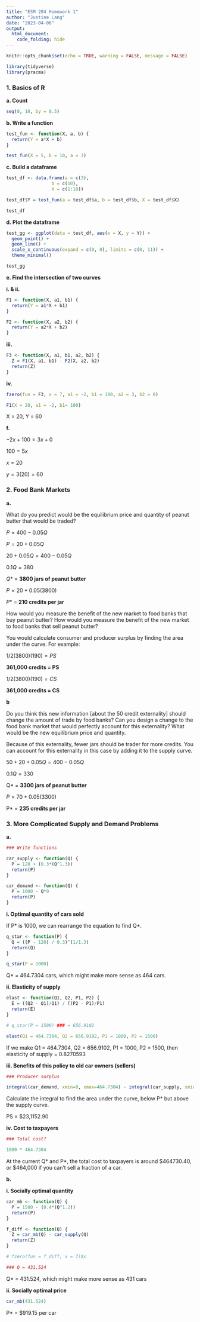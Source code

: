 ```yaml
---
title: "ESM 204 Homework 1"
author: "Justine Lang"
date: "2023-04-06"
output: 
  html_document: 
    code_folding: hide
---
```


```r
knitr::opts_chunk$set(echo = TRUE, warning = FALSE, message = FALSE)

library(tidyverse)
library(pracma)
```


### 1. Basics of R

**a. Count** 

```r
seq(0, 10, by = 0.5)
```


**b. Write a function**

```r
test_fun <- function(X, a, b) {
  return(Y = a*X + b)
}
```

```r
test_fun(X = 5, b = 10, a = 3)
```


**c. Build a dataframe**

```r
test_df <- data.frame(a = c(3),
                 b = c(10),
                 X = c(1:10))

test_df$Y = test_fun(a = test_df$a, b = test_df$b, X = test_df$X)
```

```r
test_df
```



**d. Plot the dataframe**

```r
test_gg <- ggplot(data = test_df, aes(x = X, y = Y)) +
  geom_point() +
  geom_line() +
  scale_x_continuous(expand = c(0, 0), limits = c(0, 11)) +
  theme_minimal()

test_gg
```



**e. Find the intersection of two curves**

**i. & ii.**

```r
F1 <- function(X, a1, b1) {
  return(Y = a1*X + b1)
}

F2 <- function(X, a2, b2) {
  return(Y = a2*X + b2)
}
```


**iii.**

```r
F3 <- function(X, a1, b1, a2, b2) {
  Z = F1(X, a1, b1) - F2(X, a2, b2)
  return(Z)
}
```


**iv.**

```r
fzero(fun = F3, x = 7, a1 = -2, b1 = 100, a2 = 3, b2 = 0)

F1(X = 20, a1 = -2, b1= 100)
```
X = 20, Y = 60



**f.**

$-2x + 100 = 3x + 0$

$100 = 5x$

$x = 20$

$y = 3(20) = 60$




### 2. Food Bank Markets

**a.**

What do you predict would be the equilibrium price and quantity of peanut butter that would be traded?

$P = 400 - 0.05Q$

$P = 20 + 0.05Q$

$20 + 0.05Q = 400 - 0.05Q$

$0.1Q = 380$

$Q*$ = **3800 jars of peanut butter**

$P = 20 + 0.05(3800)$

$P*$ = **210 credits per jar**

How would you measure the benefit of the new market to food banks that buy peanut butter? How would you measure the benefit of the new market to food banks that sell peanut butter?

You would calculate consumer and producer surplus by finding the area under the curve. For example:

$1/2(3800)(190) = PS$

**361,000 credits = PS**

$1/2(3800)(190) = CS$

**361,000 credits = CS**



**b**

Do you think this new information [about the 50 credit externality] should change the amount of trade by food banks? Can you design a change to the food bank market that would perfectly account for this externality? What would be the new equilibrium price and quantity.

Because of this externality, fewer jars should be trader for more credits. You can account for this externality in this case by adding it to the supply curve.

$50 + 20 + 0.05Q = 400 - 0.05Q$

$0.1Q = 330$

Q* = **3300 jars of peanut butter**

$P = 70 + 0.05(3300)$

P* = **235 credits per jar**




### 3. More Complicated Supply and Demand Problems

**a.**

```r
### Write functions

car_supply <- function(Q) {
  P = 120 + (0.3*(Q^1.3))
  return(P)
}

car_demand <- function(Q) {
  P = 1000 - Q*0
  return(P)
}
```



**i. Optimal quantity of cars sold**

If P* is 1000, we can rearrange the equation to find Q*. 

```r
q_star <- function(P) {
  Q = ((P - 120) / 0.3)^(1/1.3)
  return(Q)
}
```

```r
q_star(P = 1000)
```

Q* = 464.7304 cars, which might make more sense as 464 cars. 


**ii. Elasticity of supply**

```r
elast <- function(Q1, Q2, P1, P2) {
  E = ((Q2 - Q1)/Q1) / ((P2 - P1)/P1)
  return(E)
}
```

```r
# q_star(P = 1500) ### = 656.9102

elast(Q1 = 464.7304, Q2 = 656.9102, P1 = 1000, P2 = 1500)
```

If we make Q1 = 464.7304, Q2 = 656.9102, P1 = 1000, P2 = 1500, then elasticity of supply = 0.8270593



**iii. Benefits of this policy to old car owners (sellers)**

```r
### Producer surplus

integral(car_demand, xmin=0, xmax=464.7304) - integral(car_supply, xmin=0, xmax=464.7304)
```

Calculate the integral to find the area under the curve, below P* but above the supply curve.

PS = $23,1152.90


**iv. Cost to taxpayers**

```r
### Total cost?

1000 * 464.7304 
```

At the current Q* and P*, the total cost to taxpayers is around $464730.40, 
or $464,000 if you can't sell a fraction of a car.


**b.**

**i. Socially optimal quantity**

```r
car_mb <- function(Q) {
  P = 1500 - (0.4*(Q^1.2))
  return(P)
}
```

```r
f_diff <- function(Q) {
  Z = car_mb(Q) - car_supply(Q)
  return(Z)
}
```

```r
# fzero(fun = f_diff, x = 7)$x

### Q = 431.524
```

Q* = 431.524, which might make more sense as 431 cars



**ii. Socially optimal price**

```r
car_mb(431.524)
```

P* = $919.15 per car










